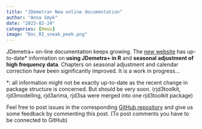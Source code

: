 ```yaml
---
title: "JDemetra+ New online documentation"
author: "Anna Smyk"
date: "2023-02-24"
categories: [News]
image: "Doc_R2_sneak_peek.png"
---
```


JDemetra+ on-line documentation keeps growing. The [new website](https://jdemetra-new-documentation.netlify.app/) has up-to-date\* information on **using JDemetra+ in R** and **seasonal adjustment of high frequency data**. Chapters on seasonal adjustment and calendar correction have been significantly improved. It is a work in progress...

\*: all information might not be exactly up-to-date as the recent change in package structure is concerned. But should be very soon. (rjd3toolkit, rjd3modelling, rjd3arima, rjd3sa were merged into one rjd3toolkit package)

Feel free to post issues in the corresponding [GitHub repository](https://github.com/annasmyk/JD_Quarto_Book) and give us some feedback by commenting this post. (To post comments you have to be connected to GitHub)
